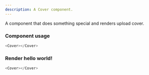 ```yaml
---
description: A Cover component.
---
```



A component that does something special and renders upload cover.

### Component usage

```js
<Cover></Cover>
```

### Render hello world!

```js live
<Cover></Cover>
```
